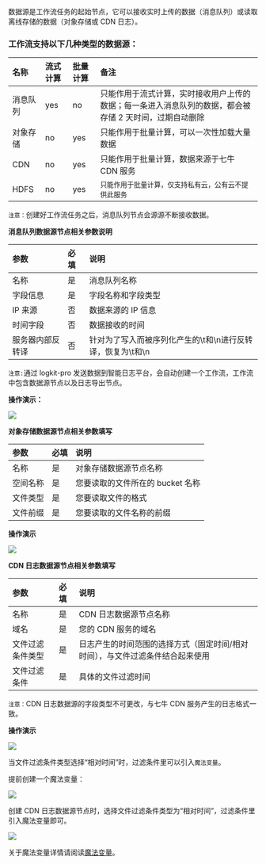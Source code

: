 数据源是工作流任务的起始节点，它可以接收实时上传的数据（消息队列）或读取离线存储的数据（对象存储或 CDN 日志）。


### **工作流支持以下几种类型的数据源：**

|名称|流式计算|批量计算|备注|
|:--|:--|:--|:--|
|消息队列|yes|no|只能作用于流式计算，实时接收用户上传的数据；每一条进入消息队列的数据，都会被存储 2 天时间，过期自动删除|
|对象存储|no|yes|只能作用于批量计算，可以一次性加载大量数据|
|CDN|no|yes|只能作用于批量计算，数据来源于七牛 CDN 服务|
|HDFS|no|yes|`只能作用于批量计算，仅支持私有云，公有云不提供此服务`|

`注意：`创建好工作流任务之后，消息队列节点会源源不断接收数据。

**消息队列数据源节点相关参数说明**

|参数|必填|说明|
|:---|:---|:---|
| 名称 |是|消息队列名称|
| 字段信息 |是|字段名称和字段类型|
| IP 来源 |否|数据来源的 IP 信息|
| 时间字段|否|数据接收的时间|
| 服务器内部反转译 |否|针对为了写入而被序列化产生的\\t和\\n进行反转译，恢复为\t和\n|


`注意:`通过 logkit-pro 发送数据到智能日志平台，会自动创建一个工作流，工作流中包含数据源节点以及日志导出节点。

**操作演示：**

![](https://pandora-kibana.qiniu.com/workflow/datasource_flow.gif)

**对象存储数据源节点相关参数填写**

|参数|必填|说明|
|:---|:---|:---|
| 名称 |是|对象存储数据源节点名称|
| 空间名称 |是|您要读取的文件所在的 bucket 名称|
| 文件类型 |是|您要读取文件的格式|
| 文件前缀|是|您要读取的文件名称的前缀|

**操作演示**

![](https://pandora-kibana.qiniu.com/workflow/kodo_datasource.gif)

**CDN 日志数据源节点相关参数填写**

|参数|必填|说明|
|:---|:---|:---|
| 名称 |是|CDN 日志数据源节点名称|
| 域名 |是|您的 CDN 服务的域名|
| 文件过滤条件类型 |是|日志产生的时间范围的选择方式（固定时间/相对时间），与文件过滤条件结合起来使用|
| 文件过滤条件 |是|具体的文件过滤时间|

`注意：`CDN 日志数据源的字段类型不可更改，与七牛 CDN 服务产生的日志格式一致。

**操作演示**

![](https://pandora-kibana.qiniu.com/workflow/cdn_datasource.gif)

当文件过滤条件类型选择“相对时间”时，过滤条件里可以引入`魔法变量`。

提前创建一个魔法变量：

![](https://pandora-kibana.qiniu.com/workflow/magic_variable.png)

创建 CDN 日志数据源节点时，选择文件过滤条件类型为“相对时间”，过滤条件里引入魔法变量即可。

![](https://pandora-kibana.qiniu.com/relative-time.png)

关于魔法变量详情请阅读[魔法变量](/insight/manual/4690/data-calculation#5)。
